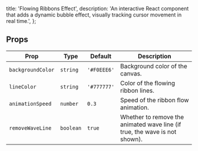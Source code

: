  title: 'Flowing Ribbons Effect',
  description:
    'An interactive React component that adds a dynamic bubble effect, visually tracking cursor movement in real time.',
};

<ComponentCodePreview name='flowing-ribbons' type="separate" />

## Props

| Prop             | Type       | Default      | Description                                                                 |
| ---------------- | ---------- | ------------ | --------------------------------------------------------------------------- |
| `backgroundColor`| `string`   | `'#F0EEE6'`  | Background color of the canvas.                                             |
| `lineColor`      | `string`   | `'#777777'`  | Color of the flowing ribbon lines.                                          |
| `animationSpeed` | `number`   | `0.3`        | Speed of the ribbon flow animation.                                         |
| `removeWaveLine` | `boolean`  | `true`       | Whether to remove the animated wave line (if true, the wave is not shown). |
